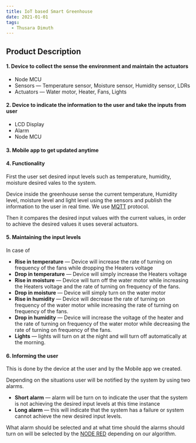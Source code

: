 ---
title: IoT based Smart Greenhouse
date: 2021-01-01
tags:
  - Thusara Dimuth
---

## Product Description

#### 1. Device to collect the sense the environment and maintain the actuators

- Node MCU
- Sensors — Temperature sensor, Moisture sensor, Humidity sensor, LDRs
- Actuators — Water motor, Heater, Fans, Lights

#### 2. Device to indicate the information to the user and take the inputs from user

- LCD Display
- Alarm
- Node MCU

#### 3. Mobile app to get updated anytime

#### 4. Functionality

First the user set desired input levels such as temperature, humidity, moisture desired vales to the system.

Device inside the greenhouse sense the current temperature, Humidity level, moisture level and light level using the sensors and publish the information to the user in real time. We use [MQTT](https://en.wikipedia.org/wiki/MQTT) protocol.

Then it compares the desired input values with the current values, in order to achieve the desired values it uses several actuators.

#### 5. Maintaining the input levels

In case of

- **Rise in temperature** — Device will increase the rate of turning on frequency of the fans while dropping the Heaters voltage
- **Drop in temperature** — Device will simply increase the Heaters voltage
- **Rise in moisture** — Device will turn off the water motor while increasing the Heaters voltage and the rate of turning on frequency of the fans.
- **Drop in moisture** — Device will simply turn on the water motor
- **Rise in humidity** — Device will decrease the rate of turning on frequency of the water motor while increasing the rate of turning on frequency of the fans.
- **Drop in humidity** — Device will increase the voltage of the heater and the rate of turning on frequency of the water motor while decreasing the rate of turning on frequency of the fans.
- **Lights** — lights will turn on at the night and will turn off automatically at the morning.

#### 6. Informing the user

This is done by the device at the user and by the Mobile app we created.

Depending on the situations user will be notified by the system by using two alarms.

- **Short alarm** — alarm will be turn on to indicate the user that the system is not achieving the desired input levels at this time instance
- **Long alarm** — this will indicate that the system has a failure or system cannot achieve the new desired input levels.

What alarm should be selected and at what time should the alarms should turn on will be selected by the [NODE RED](https://en.wikipedia.org/wiki/Node-RED) depending on our algorithm.
